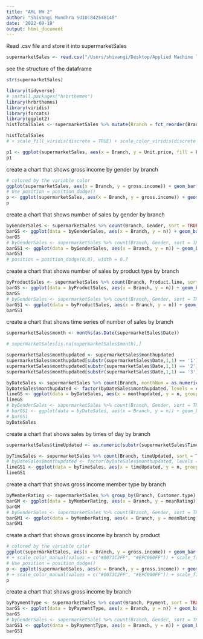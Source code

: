 ```yaml
---
title: "AML HW 2"
author: "Shivangi Mundhra SUID:842548148"
date: '2022-09-19'
output: html_document
---
```


Read .csv file and store it into supermarketSales 

```r
supermarketSales <- read.csv("/Users/shivangi/Desktop/Applied Machine learning/Week 2/supermarket_sales.csv")
```

see the structure of the dataframe

```r
str(supermarketSales)
```


```r
library(tidyverse)
# install.packages("hrbrthemes")
library(hrbrthemes)
library(viridis)
library(forcats)
library(ggplot2)
histTotalSales <- supermarketSales %>% mutate(Branch = fct_reorder(Branch, Total)) %>% ggplot( aes(x = Total, color = Branch, fill = Branch)) + geom_histogram(alpha = 0.6, binwidth = 250) + theme(legend.position = "none", panel.spacing = unit(0.1, "lines"), strip.text.x = element_text(size = 8)) + xlab("Total Sales ($)") + ylab("Frequency") + facet_wrap(~Branch) + ggtitle("Histogram of Total Sales by Branch")
```

```r
histTotalSales
# + scale_fill_viridis(discrete = TRUE) + scale_color_viridis(discrete = TRUE) + theme_ipsum() 
```


```r
p1 <- ggplot(supermarketSales, aes(x = Branch, y = Unit.price, fill = Product.line)) + geom_boxplot() + facet_wrap(~Product.line) + ggtitle("Box plots of unit price by product line")
p1
```

create a chart that shows gross income by gender by branch

```r
# colored by the variable color
ggplot(supermarketSales, aes(x = Branch, y = gross.income)) + geom_bar(aes(color = Gender, fill = Gender), stat = "identity", position = position_stack()) + scale_color_manual(values = c("#0073C2FF", "#EFC000FF")) + scale_fill_manual(values = c("#0073C2FF", "#EFC000FF")) + ggtitle("Bar chart for gross income by gender by branch")
# Use position = position_dodge() 
p <- ggplot(supermarketSales, aes(x = Branch, y = gross.income)) + geom_bar(aes(color = Gender, fill = Gender), stat = "identity", position = position_dodge(0.8), width = 0.7) + scale_color_manual(values = c("#0073C2FF", "#EFC000FF"))+ scale_fill_manual(values = c("#0073C2FF", "#EFC000FF")) + ggtitle("Bar chart for gross income by gender by branch")
p
```

create a chart that shows number of sales by gender by branch

```r
byGenderSales <- supermarketSales %>% count(Branch, Gender, sort = TRUE)
barGS <- ggplot(data = byGenderSales, aes(x = Branch, y = n)) + geom_bar(aes(color = Gender, fill = Gender), stat = "identity", position = position_stack()) + ggtitle("Bar chart for number of sales by gender by branch")
barGS
# byGenderSales <- supermarketSales %>% count(Branch, Gender, sort = TRUE)
barGS1 <- ggplot(data = byGenderSales, aes(x = Branch, y = n)) + geom_bar(aes(color = Gender, fill = Gender), stat = "identity", position = position_dodge(0.8), width = 0.7) + ggtitle("Bar chart for number of sales by gender by branch")
barGS1
# position = position_dodge(0.8), width = 0.7
```

create a chart that shows number of sales by product type by branch

```r
byProductSales <- supermarketSales %>% count(Branch, Product.line, sort = TRUE)
barGS <- ggplot(data = byProductSales, aes(x = Branch, y = n)) + geom_bar(aes(color = Product.line, fill = Product.line), stat = "identity", position = position_stack()) + ggtitle("Number of sales by product line by branch")
barGS
# byGenderSales <- supermarketSales %>% count(Branch, Gender, sort = TRUE)
barGS1 <- ggplot(data = byProductSales, aes(x = Branch, y = n)) + geom_bar(aes(color = Product.line, fill = Product.line), stat = "identity", position = position_dodge(0.8), width = 0.7) + ggtitle("Number of sales by product line by branch")
barGS1
```

create a chart that shows time series of number of sales by branch

```r
supermarketSales$month <- months(as.Date(supermarketSales$Date))
```

```r
# supermarketSales[is.na(supermarketSales$month),]

supermarketSales$monthupdated <- supermarketSales$monthupdated
supermarketSales$monthupdated[substr(supermarketSales$Date,1,1) == '1'] <- 'January'
supermarketSales$monthupdated[substr(supermarketSales$Date,1,1) == '2'] <- 'February'
supermarketSales$monthupdated[substr(supermarketSales$Date,1,1) == '3'] <- 'March'
```

```r
byDateSales <- supermarketSales %>% count(Branch, monthNum = as.numeric(substr(supermarketSales$Date,1,1)), monthupdated, sort = TRUE)
byDateSales$monthupdated <- factor(byDateSales$monthupdated, levels = c("January", "February", "March"))
lineGS <- ggplot(data = byDateSales, aes(x = monthupdated, y = n, group = Branch, color = Branch)) + geom_line() + ggtitle("Number of sales by month by branch")
lineGS
# byGenderSales <- supermarketSales %>% count(Branch, Gender, sort = TRUE)
# barGS1 <- ggplot(data = byDateSales, aes(x = Branch, y = n)) + geom_bar(aes(color = Product.line, fill = Product.line), stat = "identity", position = position_dodge(0.8), width = 0.7)
# barGS1
byDateSales
```

create a chart that shows sales by times of day by branch

```r
supermarketSales$timeUpdated <- as.numeric(substr(supermarketSales$Time, 1, 2))
```

```r
byTimeSales <- supermarketSales %>% count(Branch, timeUpdated, sort = TRUE)
# byDateSales$monthupdated <- factor(byDateSales$monthupdated, levels = c("January", "February", "March"))
lineGS1 <- ggplot(data = byTimeSales, aes(x = timeUpdated, y = n, group = Branch, color = Branch)) + geom_line() + ggtitle("Number of sales by time of day by branch")
lineGS1
```

create a chart that shows gross income member type by branch

```r
byMemberRating <- supermarketSales %>% group_by(Branch, Customer.type) %>% summarize(meanRating = mean(Rating))
barGM <- ggplot(data = byMemberRating, aes(x = Branch, y = meanRating)) + geom_bar(aes(color = Customer.type, fill = Customer.type), stat = "identity", position = position_stack()) + ggtitle("Average rating by customer type and branch")
barGM
# byGenderSales <- supermarketSales %>% count(Branch, Gender, sort = TRUE)
barGM1 <- ggplot(data = byMemberRating, aes(x = Branch, y = meanRating)) + geom_bar(aes(color = Customer.type, fill = Customer.type), stat = "identity", position = position_dodge(0.8), width = 0.7) + ggtitle("Average rating by customer type and branch")
barGM1
```


create a chart that shows gross income by branch by product

```r
# colored by the variable color
ggplot(supermarketSales, aes(x = Branch, y = gross.income)) + geom_bar(aes(color = Product.line, fill = Product.line), stat = "identity", position = position_stack())
# + scale_color_manual(values = c("#0073C2FF", "#EFC000FF")) + scale_fill_manual(values = c("#0073C2FF", "#EFC000FF"))
# Use position = position_dodge() 
p <- ggplot(supermarketSales, aes(x = Branch, y = gross.income)) + geom_bar(aes(color = Product.line, fill = Product.line), stat = "identity", position = position_dodge(0.8), width = 0.7)
# + scale_color_manual(values = c("#0073C2FF", "#EFC000FF")) + scale_fill_manual(values = c("#0073C2FF", "#EFC000FF"))
p
```


create a chart that shows gross income by branch

```r
byPaymentType <- supermarketSales %>% count(Branch, Payment, sort = TRUE)
barGS <- ggplot(data = byPaymentType, aes(x = Branch, y = n)) + geom_bar(aes(color = Payment, fill = Payment), stat = "identity", position = position_stack()) + ggtitle("Number of sales by payment type by branch")
barGS
# byGenderSales <- supermarketSales %>% count(Branch, Gender, sort = TRUE)
barGS1 <- ggplot(data = byPaymentType, aes(x = Branch, y = n)) + geom_bar(aes(color = Payment, fill = Payment), stat = "identity", position = position_dodge(0.8), width = 0.7) + ggtitle("Number of sales by payment type by branch")
barGS1
```

